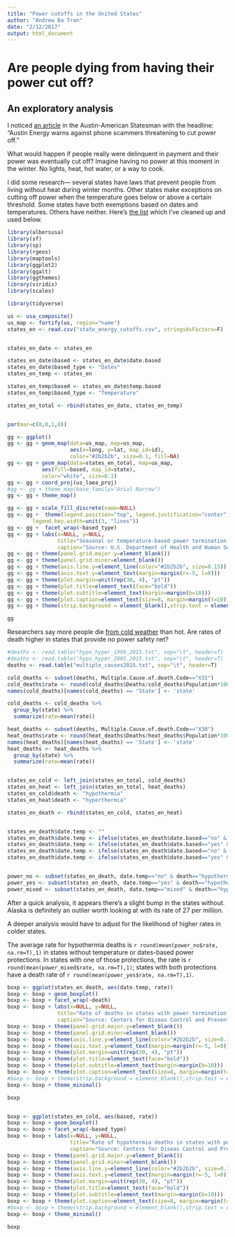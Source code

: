 ```yaml
---
title: "Power cutoffs in the United States"
author: "Andrew Ba Tran"
date: "2/12/2017"
output: html_document
---
```


# Are people dying from having their power cut off?

## An exploratory analysis

I noticed [an article]() in the Austin-American Statesman with the headline: "Austin Energy warns against phone scammers threatening to cut power off."

What would happen if people really were delinquent in payment and their power was eventually cut off? Imagine having no power at this moment in the winter. No lights, heat, hot water, or a way to cook.

I did some research— several states have laws that prevent people from living without heat during winter months. Other states make exceptions on cutting off power when the temperature goes below or above a certain threshold. Some states have both exemptions based on dates and temperatures. Others have neither. Here's [the list](https://liheapch.acf.hhs.gov/Disconnect/disconnect.htm) which I've cleaned up and used below.

```r
library(albersusa)
library(sf)
library(sp)
library(rgeos)
library(maptools)
library(ggplot2)
library(ggalt)
library(ggthemes)
library(viridis)
library(scales)

library(tidyverse)

us <- usa_composite()
us_map <- fortify(us, region="name")
states_en <- read.csv("state_energy_cutoffs.csv", stringsAsFactors=F)


states_en_date <- states_en

states_en_date$based <- states_en_date$date.based
states_en_date$based_type <- "Dates"
states_en_temp <- states_en

states_en_temp$based <- states_en_date$temp.based
states_en_temp$based_type <- "Temperature"

states_en_total <- rbind(states_en_date, states_en_temp)


par(mar=c(0,0,1,0))

gg <- ggplot()
gg <- gg + geom_map(data=us_map, map=us_map,
                    aes(x=long, y=lat, map_id=id),
                    color="#2b2b2b", size=0.1, fill=NA)
gg <- gg + geom_map(data=states_en_total, map=us_map,
           aes(fill=based, map_id=state),
           color="white", size=0.1)
gg <- gg + coord_proj(us_laea_proj) 
#gg <- gg + theme_map(base_family="Arial Narrow")
gg <- gg + theme_map()

gg <- gg + scale_fill_discrete(name=NULL)
gg <- gg +  theme(legend.position="top", legend.justification="center",
        legend.key.width=unit(3, "lines")) 
gg <- gg +  facet_wrap(~based_type)
gg <- gg + labs(x=NULL, y=NULL,
                title="Seasonal or temperature-based power termination protections",
                caption="Source: U.S. Department of Health and Human Services")
gg <- gg + theme(panel.grid.major.y=element_blank())
gg <- gg + theme(panel.grid.minor=element_blank())
gg <- gg + theme(axis.line.y=element_line(color="#2b2b2b", size=0.15))
gg <- gg + theme(axis.text.y=element_text(margin=margin(r=-5, l=0)))
gg <- gg + theme(plot.margin=unit(rep(30, 4), "pt"))
gg <- gg + theme(plot.title=element_text(face="bold"))
gg <- gg + theme(plot.subtitle=element_text(margin=margin(b=10)))
gg <- gg + theme(plot.caption=element_text(size=8, margin=margin(t=10)))
gg <- gg + theme(strip.background = element_blank(),strip.text = element_text(size=13))

gg

```

Researchers say more people die [from cold weather](https://www.washingtonpost.com/news/capital-weather-gang/wp/2014/08/04/cold-kills-more-than-heat-cdc-says-but-researchers-caution-it-depends/?utm_term=.7d9e6a78f707) than hot. Are rates of death higher in states that provide no power safety net?


```r
#deaths <- read.table("hypo_hyper_1999_2015.txt", sep="\t", header=T)
#deaths <- read.table("hypo_hyper_2005_2015.txt", sep="\t", header=T)
deaths <- read.table("multiple_causes2015.txt", sep="\t", header=T)

cold_deaths <- subset(deaths, Multiple.Cause.of.death.Code=="X31")
cold_deaths$rate <- round(cold_deaths$Deaths/cold_deaths$Population*1000000,1)
names(cold_deaths)[names(cold_deaths) == 'State'] <- 'state'

cold_deaths <- cold_deaths %>%
  group_by(state) %>%
  summarize(rate=mean(rate))

heat_deaths <- subset(deaths, Multiple.Cause.of.death.Code=="X30")
heat_deaths$rate <- round(heat_deaths$Deaths/heat_deaths$Population*1000000,1)
names(heat_deaths)[names(heat_deaths) == 'State'] <- 'state'
heat_deaths <- heat_deaths %>%
  group_by(state) %>%
  summarize(rate=mean(rate))


states_en_cold <- left_join(states_en_total, cold_deaths)
states_en_heat <- left_join(states_en_total, heat_deaths)
states_en_cold$death <- "hypothermia"
states_en_heat$death <- "hyperthermia"

states_en_death <- rbind(states_en_cold, states_en_heat)


states_en_death$date.temp <- ""
states_en_death$date.temp <- ifelse(states_en_death$date.based=="no" & states_en_death$temp.based=="no", "no",  states_en_death$date.temp)
states_en_death$date.temp <- ifelse(states_en_death$date.based=="yes" & states_en_death$temp.based=="no", "mixed",  states_en_death$date.temp)
states_en_death$date.temp <- ifelse(states_en_death$date.based=="no" & states_en_death$temp.based=="yes", "mixed",  states_en_death$date.temp)
states_en_death$date.temp <- ifelse(states_en_death$date.based=="yes" & states_en_death$temp.based=="yes", "yes",  states_en_death$date.temp)


power_no <- subset(states_en_death, date.temp=="no" & death=="hypothermia")
power_yes <- subset(states_en_death, date.temp=="yes" & death=="hypothermia")
power_mixed <- subset(states_en_death, date.temp=="mixed" & death=="hypothermia")
```

After a quick analysis, it appears there's a slight bump in the states without. Alaska is definitely an outlier worth looking at with its rate of 27 per million. 

A deeper analysis would have to adjust for the likelihood of higher rates in colder states. 

The average rate for hypothermia deaths is `r round(mean(power_no$rate, na.rm=T),1)` in states without temperature or dates-based power protections. In states with one of those protections, the rate is `r round(mean(power_mixed$rate, na.rm=T),1)`; states with both protections have a death rate of `r round(mean(power_yes$rate, na.rm=T),1)`. 


```r


boxp <- ggplot(states_en_death, aes(date.temp, rate)) 
boxp <- boxp + geom_boxplot() 
boxp <- boxp + facet_wrap(~death)
boxp <- boxp + labs(x=NULL, y=NULL,
                title="Rate of deaths in states with power termination protections",
                caption="Source: Centers for Diseas Control and Prevention")
boxp <- boxp + theme(panel.grid.major.y=element_blank())
boxp <- boxp + theme(panel.grid.minor=element_blank())
boxp <- boxp + theme(axis.line.y=element_line(color="#2b2b2b", size=0.15))
boxp <- boxp + theme(axis.text.y=element_text(margin=margin(r=-5, l=0)))
boxp <- boxp + theme(plot.margin=unit(rep(30, 4), "pt"))
boxp <- boxp + theme(plot.title=element_text(face="bold"))
boxp <- boxp + theme(plot.subtitle=element_text(margin=margin(b=10)))
boxp <- boxp + theme(plot.caption=element_text(size=8, margin=margin(t=10)))
#boxp <- boxp + theme(strip.background = element_blank(),strip.text = element_text(size=15))
boxp <- boxp + theme_minimal()

boxp


boxp <- ggplot(states_en_cold, aes(based, rate)) 
boxp <- boxp + geom_boxplot() 
boxp <- boxp + facet_wrap(~based_type)
boxp <- boxp + labs(x=NULL, y=NULL,
                    title="Rate of hypothermia deaths in states with power termination protections",
                    caption="Source: Centers for Diseas Control and Prevention")
boxp <- boxp + theme(panel.grid.major.y=element_blank())
boxp <- boxp + theme(panel.grid.minor=element_blank())
boxp <- boxp + theme(axis.line.y=element_line(color="#2b2b2b", size=0.15))
boxp <- boxp + theme(axis.text.y=element_text(margin=margin(r=-5, l=0)))
boxp <- boxp + theme(plot.margin=unit(rep(30, 4), "pt"))
boxp <- boxp + theme(plot.title=element_text(face="bold"))
boxp <- boxp + theme(plot.subtitle=element_text(margin=margin(b=10)))
boxp <- boxp + theme(plot.caption=element_text(size=8, margin=margin(t=10)))
#boxp <- boxp + theme(strip.background = element_blank(),strip.text = element_text(size=15))
boxp <- boxp + theme_minimal()

boxp

```